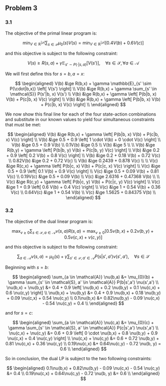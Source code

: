 ## Problem 3

### 3.1

The objective of the primal linear program is:

$$
\min_{V \in \mathbb{R}^{\left| \mathcal{S} \right| }} \sum_{s \in \mathcal{S}} \mu_{0}(s) V(s) = \min_{V \in \mathbb{R}^{\left| \mathcal{S} \right| }} \left[  0.4 V(b) + 0.6 V(c) \right]  
$$

and this objective is subject to the following constraint:

$$
V(s) \ge R(s,a) + \gamma \mathbb{E}_{s' \sim P(\cdot|s,a)} \left[ V(s') \right], \quad \forall s \in \mathcal{S}, \forall a \in \mathcal{A}
$$

We will first define this for $s=b, a=x$:

$$
\begin{aligned}
V(b) &\ge R(b,x) + \gamma \mathbb{E}_{s' \sim P(\cdot|b,x)} \left[ V(s') \right] \\
V(b) &\ge R(b,x) + \gamma \sum_{s' \in \mathcal{S}} P(s'|b, x) V(s') \\
V(b) &\ge R(b,x) + \gamma \left[ P(b|b, x) V(b) + P(c|b, x) V(c) \right] \\
V(b) &\ge R(b,x) + \gamma \left[ P(b|b, x) V(b) + P(c|b, x) V(c) \right] \\
\end{aligned}
$$

We now show this final line for each of the four state-action combinations and substitute in our known values to yield four simultaneous constraints that must be met:

$$
\begin{aligned}
V(b) &\ge R(b,x) + \gamma \left[ P(b|b, x) V(b) + P(c|b, x) V(c) \right] \\
V(b) &\ge 0.5 + 0.9 \left[ 1 \cdot V(b) + 0 \cdot V(c) \right] \\
V(b) &\ge 0.5 + 0.9 V(b) \\
0.1V(b) &\ge 0.5 \\
V(b) &\ge 5 \\
\\
V(b) &\ge R(b,y) + \gamma \left[ P(b|b, y) V(b) + P(c|b, y) V(c) \right] \\
V(b) &\ge 0.2 + 0.9 \left[ 0.2 V(b) + 0.8 V(c) \right] \\
V(b) &\ge 0.2 + 0.18 V(b) + 0.72 V(c) \\
0.82V(b) &\ge 0.2 + 0.72 V(c) \\
V(b) &\ge 0.2439 + 0.878 V(c) \\
\\
V(c) &\ge R(c,x) + \gamma \left[ P(b|c, x) V(b) + P(c|c, x) V(c) \right] \\
V(c) &\ge 0.5 + 0.9 \left[ 0.1 V(b) + 0.9 V(c) \right] \\
V(c) &\ge 0.5 + 0.09 V(b) + 0.81 V(c) \\
0.19V(c) &\ge 0.5 + 0.09 V(b) \\
V(c) &\ge 2.6316 + 0.47368 V(b) \\
\\
V(c) &\ge R(c,y) + \gamma \left[ P(b|c, y) V(b) + P(c|c, y) V(c) \right] \\
V(c) &\ge 1 + 0.9 \left[ 0.6 V(b) + 0.4 V(c) \right] \\
V(c) &\ge 1 + 0.54 V(b) + 0.36 V(c) \\
0.64V(c) &\ge 1 + 0.54 V(b) \\
V(c) &\ge 1.5625 + 0.84375 V(b) \\
\end{aligned}
$$

### 3.2

The objective of the dual linear program is:

$$
\max_{\nu\geq 0} \sum_{s \in \mathcal{S}, a \in \mathcal{A}} \nu(s, a) R(s, a) = \max_{\nu \geq 0} \left[ 0.5 \nu(b, x) + 0.2 \nu(b,y) + 0.5 \nu(c,x) + \nu(c,y) \right] 
$$

and this objective is subject to the following constraint:

$$
\sum_{a \in \mathcal{A}} \nu(s,a) = \mu_{0}(s) + \gamma \sum_{s' \in \mathcal{S}, a' \in \mathcal{A}} P(s|s',a') \nu(s',a'), \quad \forall s \in \mathcal{S}
$$

Beginning with $s=b$:

$$
\begin{aligned}
\sum_{a \in \mathcal{A}} \nu(b,a) &= \mu_{0}(b) + \gamma \sum_{s' \in \mathcal{S}, a' \in \mathcal{A}} P(b|s',a') \nu(s',a') \\
\nu(b,x) + \nu(b,y) &= 0.4 + 0.9 \left[ \nu(b,x) + 0.2 \nu(b,y) + 0.1 \nu(c,x) + 0.6 \nu(c,y) \right] \\
\nu(b,x) + \nu(b,y) &= 0.4 + 0.9 \nu(b,x) + 0.18 \nu(b,y) + 0.09 \nu(c,x) + 0.54 \nu(c,y) \\
0.1\nu(b,x) &+ 0.82\nu(b,y) - 0.09 \nu(c,x) - 0.54 \nu(c,y) = 0.4 \\
\end{aligned}
$$

and for $s=c$:

$$
\begin{aligned}
\sum_{a \in \mathcal{A}} \nu(c,a) &= \mu_{0}(c) + \gamma \sum_{s' \in \mathcal{S}, a' \in \mathcal{A}} P(c|s',a') \nu(s',a') \\
\nu(c,x) + \nu(c,y) &= 0.6 + 0.9 \left[ 0 \cdot \nu(b,x) + 0.8 \nu(b,y) + 0.9 \nu(c,x) + 0.4 \nu(c,y) \right] \\
\nu(c,x) + \nu(c,y) &= 0.6 + 0.72 \nu(b,y) + 0.81 \nu(c,x) + 0.36 \nu(c,y) \\
0.19\nu(c,x) &+ 0.64\nu(c,y) - 0.72 \nu(b, y) = 0.6 \\
\end{aligned}
$$

So in conclusion, the dual LP is subject to the two following constraints:

$$
\begin{aligned}
0.1\nu(b,x) + 0.82\nu(b,y) - 0.09 \nu(c,x) - 0.54 \nu(c,y) &= 0.4 \\
0.19\nu(c,x) + 0.64\nu(c,y) - 0.72 \nu(b, y) &= 0.6 \\
\end{aligned}
$$
